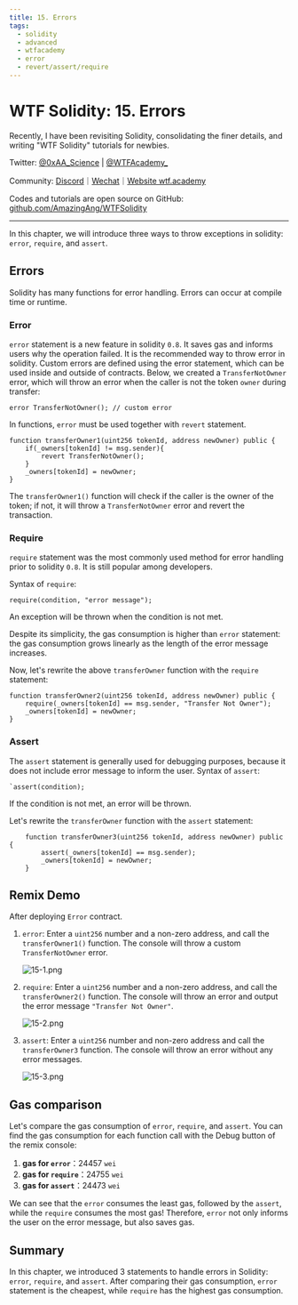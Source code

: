 ```yaml
---
title: 15. Errors
tags:
  - solidity
  - advanced
  - wtfacademy
  - error
  - revert/assert/require
---
```



# WTF Solidity: 15. Errors

<QuizProgress courseId={SOLIDITY_COURSE_ID} lessonId={SOLIDITY_BASIC_LESSON_ID_15}></QuizProgress>

Recently, I have been revisiting Solidity, consolidating the finer details, and writing "WTF Solidity" tutorials for newbies. 

Twitter: [@0xAA_Science](https://twitter.com/0xAA_Science) | [@WTFAcademy_](https://twitter.com/WTFAcademy_)

Community: [Discord](https://discord.gg/5akcruXrsk)｜[Wechat](https://docs.google.com/forms/d/e/1FAIpQLSe4KGT8Sh6sJ7hedQRuIYirOoZK_85miz3dw7vA1-YjodgJ-A/viewform?usp=sf_link)｜[Website wtf.academy](https://wtf.academy)

Codes and tutorials are open source on GitHub: [github.com/AmazingAng/WTFSolidity](https://github.com/AmazingAng/WTFSolidity)

-----

In this chapter, we will introduce three ways to throw exceptions in solidity: `error`, `require`, and `assert`.

## Errors
Solidity has many functions for error handling. Errors can occur at compile time or runtime. 

### Error
`error` statement is a new feature in solidity `0.8`. It saves gas and informs users why the operation failed. It is the recommended way to throw error in solidity.
Custom errors are defined using the error statement, which can be used inside and outside of contracts. Below, we created a `TransferNotOwner` error, which will throw an error when the caller is not the token `owner` during transfer:

```solidity
error TransferNotOwner(); // custom error
```

In functions, `error` must be used together with `revert` statement.

```solidity
function transferOwner1(uint256 tokenId, address newOwner) public {
    if(_owners[tokenId] != msg.sender){
        revert TransferNotOwner();
    }
    _owners[tokenId] = newOwner;
}
```
The `transferOwner1()` function will check if the caller is the owner of the token; if not, it will throw a `TransferNotOwner` error and revert the transaction.

### Require
`require` statement was the most commonly used method for error handling prior to solidity `0.8`. It is still popular among developers. 

Syntax of `require`: 
```
require(condition, "error message");
```

An exception will be thrown when the condition is not met.

Despite its simplicity, the gas consumption is higher than  `error` statement: the gas consumption grows linearly as the length of the error message increases. 

Now, let's rewrite the above `transferOwner` function with the `require` statement:
```solidity
function transferOwner2(uint256 tokenId, address newOwner) public {
    require(_owners[tokenId] == msg.sender, "Transfer Not Owner");
    _owners[tokenId] = newOwner;
}
```

### Assert
The `assert` statement is generally used for debugging purposes, because it does not include error message to inform the user.
Syntax of `assert`: 
```solidity
`assert(condition);
```
If the condition is not met, an error will be thrown.

Let's rewrite the `transferOwner` function with the `assert` statement:
```solidity
    function transferOwner3(uint256 tokenId, address newOwner) public {
        assert(_owners[tokenId] == msg.sender);
        _owners[tokenId] = newOwner;
    }
```

## Remix Demo
After deploying `Error` contract.

1. `error`: Enter a `uint256` number and a non-zero address, and call the `transferOwner1()` function. The console will throw a custom `TransferNotOwner` error.

    ![15-1.png](./img/15-1.png)
   
2. `require`: Enter a `uint256` number and a non-zero address, and call the `transferOwner2()` function. The console will throw an error and output the error message `"Transfer Not Owner"`.

    ![15-2.png](./img/15-2.png)
   
3. `assert`: Enter a `uint256` number and non-zero address and call the `transferOwner3` function. The console will throw an error without any error messages.

    ![15-3.png](./img/15-3.png)
   

## Gas comparison
Let's compare the gas consumption of `error`, `require`, and `assert`. 
You can find the gas consumption for each function call with the Debug button of the remix console:

1. **gas for `error`**：24457 `wei`
2. **gas for `require`**：24755 `wei`
3. **gas for `assert`**：24473 `wei`

We can see that the `error` consumes the least gas, followed by the `assert`, while the `require` consumes the most gas!
Therefore, `error` not only informs the user on the error message, but also saves gas.

## Summary
In this chapter, we introduced 3 statements to handle errors in Solidity: `error`, `require`, and `assert`. After comparing their gas consumption, `error` statement is the cheapest, while `require` has the highest gas consumption.

<QuizForm courseId={SOLIDITY_COURSE_ID} lessonId={SOLIDITY_BASIC_LESSON_ID_15}></QuizForm>